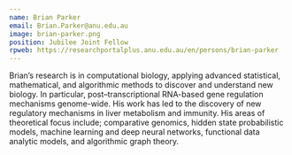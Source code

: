 ```yaml
---
name: Brian Parker
email: Brian.Parker@anu.edu.au
image: brian-parker.png
position: Jubilee Joint Fellow
rpweb: https://researchportalplus.anu.edu.au/en/persons/brian-parker
---
```


Brian’s research is in computational biology, applying advanced statistical, mathematical, and algorithmic methods to discover and understand new biology. In particular, post–transcriptional RNA-based gene regulation mechanisms genome-wide. His work has led to the discovery of new regulatory mechanisms in liver metabolism and immunity. His areas of theoretical focus include; comparative genomics, hidden state probabilistic models, machine learning and deep neural networks, functional data analytic models, and algorithmic graph theory.